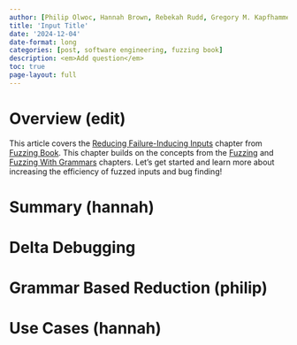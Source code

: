```yaml
---
author: [Philip Olwoc, Hannah Brown, Rebekah Rudd, Gregory M. Kapfhammer]
title: 'Input Title'
date: '2024-12-04'
date-format: long
categories: [post, software engineering, fuzzing book]
description: <em>Add question</em>
toc: true
page-layout: full
---
```


# Overview (edit)

This article covers the [Reducing Failure-Inducing
Inputs](https://www.fuzzingbook.org/html/Reducer.html) chapter from [Fuzzing
Book](https://www.fuzzingbook.org/). This chapter builds on the concepts from
the [Fuzzing](https://www.fuzzingbook.org/html/Fuzzer.html) and [Fuzzing With
Grammars](https://www.fuzzingbook.org/html/Grammars.html) chapters. Let's get started and learn more about increasing the efficiency of fuzzed inputs and bug finding!

# Summary (hannah)

# Delta Debugging

# Grammar Based Reduction (philip)

# Use Cases (hannah)
